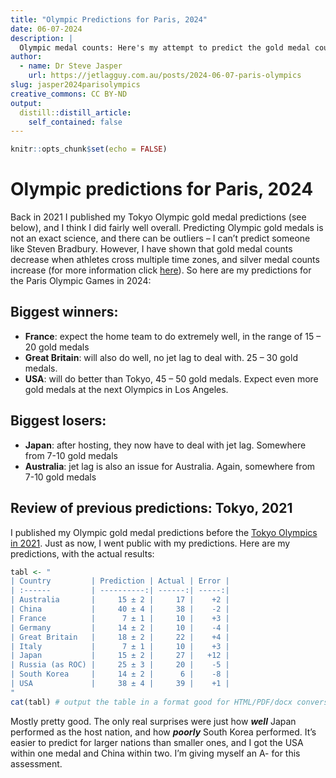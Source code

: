 ```yaml
---
title: "Olympic Predictions for Paris, 2024"
date: 06-07-2024
description: |
  Olympic medal counts: Here's my attempt to predict the gold medal counts based on jet lag
author:
  - name: Dr Steve Jasper
    url: https://jetlagguy.com.au/posts/2024-06-07-paris-olympics
slug: jasper2024parisolympics
creative_commons: CC BY-ND
output:
  distill::distill_article:
    self_contained: false
---
```


```r
knitr::opts_chunk$set(echo = FALSE)
```

# Olympic predictions for Paris, 2024

Back in 2021 I published my Tokyo Olympic gold medal predictions (see below), and I think I did fairly well overall. Predicting Olympic gold medals is not an exact
science, and there can be outliers – I can’t predict someone like Steven Bradbury.  However, I have shown that gold medal counts decrease when athletes cross
multiple time zones, and silver medal counts increase (for more information click [here](https://www.frontiersin.org/journals/public-health/articles/10.3389/fpubh.2022.998484/full)). So here are my predictions for the Paris Olympic Games in 2024:

## Biggest winners:

* **France**: expect the home team to do extremely well, in the range of 15 – 20 gold medals
* **Great Britain**: will also do well, no jet lag to deal with. 25 – 30 gold medals.
* **USA**: will do better than Tokyo, 45 – 50 gold medals. Expect even more gold medals at the next Olympics in Los Angeles.

## Biggest losers:

* **Japan**: after hosting, they now have to deal with jet lag. Somewhere from 7-10 gold medals
* **Australia**: jet lag is also an issue for Australia. Again, somewhere from 7-10 gold medals

## Review of previous predictions: Tokyo, 2021

I published my Olympic gold medal predictions before the [Tokyo Olympics in 2021](../2021-07-21-game-of-zones/index.html). Just as now, I went public with my predictions. Here are my predictions, with the actual results:

```r
tabl <- "
| Country         | Prediction | Actual | Error |
| :------         | ----------:| ------:| -----:|
| Australia       |     15 ± 2 |     17 |    +2 |
| China           |     40 ± 4 |     38 |    -2 |
| France          |      7 ± 1 |     10 |    +3 |
| Germany         |     14 ± 2 |     10 |    -4 |
| Great Britain   |     18 ± 2 |     22 |    +4 |
| Italy           |      7 ± 1 |     10 |    +3 |
| Japan           |     15 ± 2 |     27 |   +12 |
| Russia (as ROC) |     25 ± 3 |     20 |    -5 |
| South Korea     |     14 ± 2 |      6 |    -8 |
| USA             |     38 ± 4 |     39 |    +1 |
"
cat(tabl) # output the table in a format good for HTML/PDF/docx conversion
```

Mostly pretty good. The only real surprises were just how ***well*** Japan performed as the host nation, and how ***poorly*** South Korea performed. It’s easier to predict for larger nations than smaller ones, and I got the USA within one medal and China within two. I’m giving myself an A- for this assessment.

